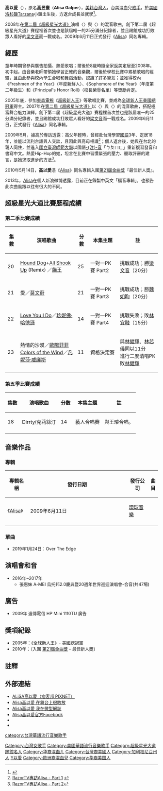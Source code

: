 {{Link style|time=2015-12-11T06:12:24+00:00}}
{{redirect|Alisa}}
{{藝人
| 姓名 = 高以愛
| 類型 = 女歌手
| 圖片 = 2009 Samsung Running Festival Alisa Kao.jpg<!--沒說理由就換照片的，請自重！-->
| 圖片簡介 = 高以愛（2009年[[三星活力路跑|台北三星活力路跑]]）
| 原名 = 高昱寰
| 英文名 = Alisa Galper
| 綽號 = 星光血滴子
| 出生日期 = {{birth date and age|1988|3|11}}
| 出生地 = {{USA}}[[加利福尼亞州|加利福尼亞州]][[羅蘭崗|羅蘭崗]]
| 國籍 = {{USA}}<br>{{ROC}}
| 民族 = 
| 語言 = [[台灣國語|國語]]、[[英語|英語]]
| 身高 = 
| 體重 = 
| 血型 = 
| 信仰 = 
| 代表作 = 《Rock Your Body》<br/>《如果沒有明天》<br/>《我不是壞女孩》
| 教育程度 = 
| 音樂類型 = [[國語流行音樂|國語流行音樂]]、[[Pop_(音樂類型)|Pop]]、[[节奏布鲁斯|RnB]]
| 職業 = [[歌手|歌手]]
| 活躍年代 = 2009年－至今 
| 相關團體 = 
| 獎項 = 
| 網站 = 
| 唱片公司 = [[環球唱片_(台灣)|環球唱片]](2008年-2011年)
}}

'''高以愛'''（{{bd|1988年|3月11日|catIdx=G高}}），原名'''高昱寰'''（'''Alisa Galper'''），[[美籍台灣人|美籍台灣人]]，台美混血兒[[歌手|歌手]]。於[[美國|美國]][[洛杉磯|洛杉磯]]Tarzana小鎮出生後，方返台成長並就學<ref>{{Cite web |url=http://blog.sina.com.tw/chinszuhan/article.php?pbgid=25150&entryid=574550 |title=Alisa Galper高昱寰 簡介及新聞 |access-date=2009-06-03 |archive-date=2008-03-17 |archive-url=https://web.archive.org/web/20080317114813/http://blog.sina.com.tw/chinszuhan/article.php?pbgid=25150&entryid=574550 |dead-url=no }}</ref>。

2008年在[[超級星光大道_(第二屆)|第二屆《超級星光大道》]]演唱〈{{link-en|Hound Dog|Hound Dog (song)}}〉與〈{{link-en|All Shook Up|All Shook Up}}〉的混音歌曲，創下第二屆《超級星光大道》賽程裡首次並也是該屆唯一的25分滿分紀錄者，並且踢館成功打敗眾人看好的[[梁文音|梁文音]]而一戰成名。2009年6月11日正式發行《[[Alisa_(專輯)|Alisa]]》同名專輯。

==經歷==
童年時期曾參與廣告拍攝、熱愛歌唱；爾後於8歲時隨全家返美定居至2008年。初中起，由音樂老師帶領她學習正確的音樂觀，爾後於學校比賽中累積歌唱的經驗，且由此參與校內學生合唱和舞蹈活動，認識了許多摯友；並獲得校內《Freshmen of the Year》（年度新鮮人）、《Sophomore of the Year》（年度第二年級生）和《Principal's Honor Roll》（校長榮譽名單）等獎勵肯定。

2005年底，參加[[東森電視|東森電視]]《[[超級新人王|超級新人王]]》等歌唱比賽，並成為[[全球新人王美國總冠軍|全球新人王美國總冠軍]]得主。2007年在[[超級星光大道_(第二屆)|第二屆《超級星光大道》]]以〈{{link-en|Hound Dog|Hound Dog (song)}}〉與〈{{link-en|All Shook Up|All Shook Up}}〉的混音歌曲，搭配極富舞台魅力演繹，創下第二屆《超級星光大道》賽程裡首次並也是該屆唯一的25分滿分紀錄者，並且踢館成功打敗眾人看好的[[梁文音|梁文音]]而一戰成名。2009年6月11日，正式發行《[[Alisa_(專輯)|Alisa]]》同名專輯。

2009年5月，據高於專訪透露：高父年輕時，曾經赴台灣學習[[台灣國語|國語]]3年、定居18年，並能以流利台語與人交談，且因此與高母相識<ref>[http://www.razor.tv/site/servlet/segment/main/entertainment/31072.html;jsessionid=1E62314A30A24324EC2D109F11F10169.01 RazorTV專訪Alisa - Part 1] {{webarchive|url=https://web.archive.org/web/20091130195857/http://www.razor.tv/site/servlet/segment/main/entertainment/31072.html;jsessionid=1E62314A30A24324EC2D109F11F10169.01 |date=2009-11-30 }}</ref>；個人返台後，她與在台北的親人同住，並進入[[國立臺灣師範大學|國立臺灣師範大學]]以國語[[注音符號|-{注}-音]]「ㄅㄆㄇㄈ」重新複習發音和書寫中文。熱愛Hip-Hop的她，坦言在比賽中習慣緊張的壓力、聽取評審的建言，是她求取進步的方法<ref>[http://www.razor.tv/site/servlet/segment/main/entertainment/razorpop/31066.html RazorTV專訪Alisa - Part 2]{{dead link|date=2018年5月 |bot=InternetArchiveBot |fix-attempted=yes }}</ref>。

2010年5月14日，'''高以愛'''憑《[[Alisa_(專輯)|Alisa]]》同名專輯入圍[[第21屆金曲獎|第21屆金曲獎]]『最佳新人獎』。

2013年，[[Alisa|Alisa]]在個人新浪微博透露，目前正在錄製中英文「福音專輯」，也預告此次曲風跟以往有很大的不同。

== 超級星光大道比賽歷程成績 ==
=== 第二季比賽成績 ===
<!--{|class="wikitable", border="1"-->
{| class="wikitable"  
 |- bgcolor="#efefef"
!集數!!演唱歌曲!!分數!!本集主題!!註
|-
|20||[[:en:Hound_Dog_(song)|Hound Dog]]+[[:en:All_Shook_Up|All Shook Up]] (Remix) ／[[貓王|貓王]]||25||一對一PK賽 Part2||挑戰成功；勝[[梁文音|梁文音]]（20分）
|-
|21||愛／[[莫文蔚|莫文蔚]]||21||一對一PK賽 Part3||挑戰成功；勝[[魏如昀|魏如昀]]（20分）
|-
|22||[[:en:Love_You_I_Do|Love You I Do]]／[[珍妮佛·哈德遜|珍妮佛·哈德遜]]||14||一對一PK賽 Part4||挑戰失敗；敗[[林宜融|林宜融]]（15分）
|-
|23||熱情的沙漠／[[歐陽菲菲|歐陽菲菲]] <br/>[[風中奇緣_(原聲帶)|Colors of the Wind]]／[[凡妮莎·威廉斯|凡妮莎·威廉斯]] ||11||資格決定賽||與[[林健輝|林健輝]]、[[林芯儀|林芯儀]]同以11分<br/>進行二度清唱PK 敗[[林健輝|林健輝]]
|}

=== 第五季比賽成績 ===
<!--{|class="wikitable", border="1"-->
{| class="wikitable"  
 |- bgcolor="#efefef"
!集數!!演唱歌曲!!分數!!本集主題!!註
|-
|18||Dirrty/克莉絲汀||14||藝人合唱賽||與王璿合唱。
|-

|}

== 音樂作品 ==
=== 專輯 ===
{| class="wikitable"
! width="15%"|專輯名稱
! width="7%"|發行日期
! width="7%"|發行公司
! width="25%"|曲目
|-
!《[[Alisa_(專輯)|Alisa]]》
| 2009年6月11日
| [[環球唱片_(台灣)|環球音樂]]
|{{hidden|曲目|
# Computer Data
# 如果沒有明天(MV) 
# Rock Your Body
# 我不是壞女孩
# 如果沒有明天
# 出乎意料(V.S.[[潘瑋柏|潘瑋柏]])
# Hound Dog
# 非我不可
# 鐵蝴蝶 
# 愛的力量
# 你在我在
# Times of Your Life（遠傳2009廣告曲）
# Hound Dog + Rock Your Body
}}
|-
|}

=== 單曲 ===
*2019年1月24日：Over The Edge

==演唱會和音==
* 2016年~2017年
** 張惠妹 A-MEI 烏托邦2.0慶典暨20週年世界巡迴演唱會-合音(共47場)

== 廣告 ==
*2009年 遠傳電信 HP Mini 1110TU 廣告

== 獎項紀錄 ==
*2005年：《全球新人王》- 美國總冠軍
*2010年：〔入圍 [[第21屆金曲獎|第21屆金曲獎]] - 最佳新人獎〕

== 註釋 ==
<div class="references-small">
<references />
</div>

== 外部連結 ==
*[http://alisagalper.pixnet.net/blog ALiSA高以愛（痞客邦 PIXNET）] {{Wayback|url=http://alisagalper.pixnet.net/blog |date=20210425183711 }} {{zh-tw icon}}
*[http://blog.udn.com/angelae43/3007745 Alisa高以愛 在舞台上很敢放] {{Wayback|url=http://blog.udn.com/angelae43/3007745 |date=20210218234720 }} 
*[https://web.archive.org/web/20091019105716/http://wozai.cc/alisagalper Alisa高以愛 我在微型網誌]
*[https://www.facebook.com/alisagalpermusic Alisa高以愛官方Facebook] {{Wayback|url=https://www.facebook.com/alisagalpermusic |date=20210218234729 }}
*{{Instagram|alisagalper}}
*{{Sinaweibo|alisagalper }}
<!-- 博客和微博均为条目所示本人，已经过官方认证，请勿擅自篡改 -->


{{DEFAULTSORT:Galper, Alisa}} 
[[Category:台灣女歌手|Category:台灣女歌手]]
[[category:台灣華語流行音樂歌手|category:台灣華語流行音樂歌手]]
[[Category:美國華語流行音樂歌手|Category:美國華語流行音樂歌手]] 
[[Category:超級星光大道踢館名人|Category:超級星光大道踢館名人]]
[[Category:华裔混血儿|Category:华裔混血儿]]
[[Category:台灣裔美國人|Category:台灣裔美國人]]
[[Category:加利福尼亞州人|Category:加利福尼亞州人]]
[[Category:高姓|Y以愛]]
[[Category:歐洲裔混血兒|Category:歐洲裔混血兒]]
[[Category:华裔美国人|Category:华裔美国人]]